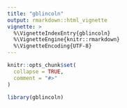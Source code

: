 ```yaml
---
title: "gblincoln"
output: rmarkdown::html_vignette
vignette: >
  %\VignetteIndexEntry{gblincoln}
  %\VignetteEngine{knitr::rmarkdown}
  %\VignetteEncoding{UTF-8}
---
```


```r
knitr::opts_chunk$set(
  collapse = TRUE,
  comment = "#>"
)
```

```r
library(gblincoln)
```
